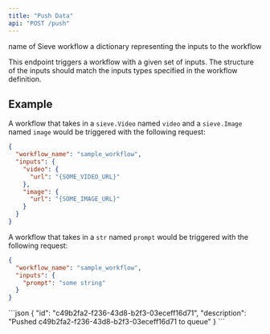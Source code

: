 ```yaml
---
title: "Push Data"
api: "POST /push"
---
```


<ParamField body="workflow_name" type="string" required>
  name of Sieve workflow
</ParamField>

<ParamField body="inputs" type="dict" required>
  a dictionary representing the inputs to the workflow
</ParamField>

This endpoint triggers a workflow with a given set of inputs. The structure of the inputs should match the inputs types specified in the workflow definition.

## Example
A workflow that takes in a `sieve.Video` named `video` and a `sieve.Image` named `image` would be triggered with the following request:
```json
{
  "workflow_name": "sample_workflow",
  "inputs": {
    "video": {
      "url": "{SOME_VIDEO_URL}"
    },
    "image": {
      "url": "{SOME_IMAGE_URL}"
    }
  }
}
```

A workflow that takes in a `str` named `prompt` would be triggered with the following request:
```json
{
  "workflow_name": "sample_workflow",
  "inputs": {
    "prompt": "some string"
  }
}
```

<ResponseExample>
```json
{
  "id": "c49b2fa2-f236-43d8-b2f3-03eceff16d71",
  "description": "Pushed c49b2fa2-f236-43d8-b2f3-03eceff16d71 to queue"
}
```
</ResponseExample>
